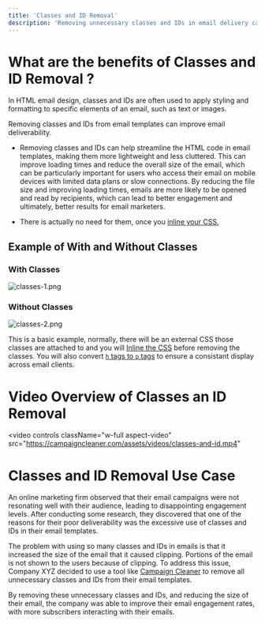 ```yaml
---
title: 'Classes and ID Removal'
description: 'Removing unnecessary classes and IDs in email delivery can reduce file size and load time, improving deliverability and open rates.'
---
```


# What are the benefits of Classes and ID Removal ?
In HTML email design, classes and IDs are often used to apply styling and formatting to specific elements of an email, such as text or images. 

Removing classes and IDs from email templates can improve email deliverability. 

- Removing classes and IDs can help streamline the HTML code in email templates, making them more lightweight and less cluttered. This can improve loading times and reduce the overall size of the email, which can be particularly important for users who access their email on mobile devices with limited data plans or slow connections. By reducing the file size and improving loading times, emails are more likely to be opened and read by recipients, which can lead to better engagement and ultimately, better results for email marketers.

- There is actually no need for them, once you [inline your CSS.](/features-settings/css-inliner)

## Example of With and Without Classes ##

### With Classes ####

![classes-1.png](/images/classes-3.png)

### Without Classes ###
![classes-2.png](/images/classes-4.png)

This is a basic example, normally, there will be an external CSS those classes are attached to and you will [Inline the CSS](/features-settings/classes-and-id-removal) before removing the classes.  You will also convert [`h` tags to `p` tags](/features-settings/h-to-p-tag-conversion)  to ensure a consistant display across email clients.

# Video Overview of Classes an ID Removal

<video
  controls
  className="w-full aspect-video"
  src="https://campaigncleaner.com/assets/videos/classes-and-id.mp4"
></video>


# Classes and ID Removal Use Case

<Note>
An online marketing firm observed that their email campaigns were not resonating well with their audience, leading to disappointing engagement levels.  After conducting some research, they discovered that one of the reasons for their poor deliverability was the excessive use of classes and IDs in their email templates.
 
The problem with using so many classes and IDs in emails is that it increased the size of the email that it caused clipping. Portions of the email is not shown to the users because of clipping. To address this issue, Company XYZ decided to use a tool like [Campaign Cleaner](https://campaigncleaner.com/) to remove all unnecessary classes and IDs from their email templates.
 
By removing these unnecessary classes and IDs, and reducing the size of their email, the company was able to improve their email engagement rates, with more subscribers interacting with their emails.
</Note>

